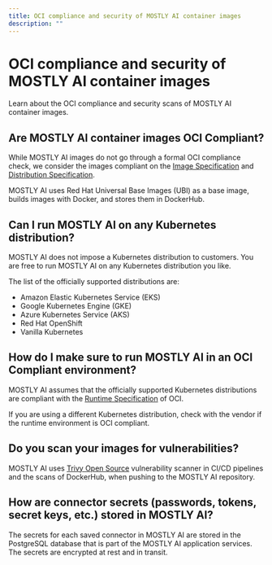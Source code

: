 ```yaml
---
title: OCI compliance and security of MOSTLY AI container images
description: ""
---
```


# OCI compliance and security of MOSTLY AI container images

Learn about the OCI compliance and security scans of MOSTLY AI container images.

## Are MOSTLY AI container images OCI Compliant?

While MOSTLY AI images do not go through a formal OCI compliance check, we consider the images compliant on the [Image Specification](https://github.com/opencontainers/image-spec) and [Distribution Specification](https://github.com/opencontainers/distribution-spec).

MOSTLY AI uses Red Hat Universal Base Images (UBI) as a base image, builds images with Docker, and stores them in DockerHub.

## Can I run MOSTLY AI on any Kubernetes distribution?

MOSTLY AI does not impose a Kubernetes distribution to customers. You are free to run MOSTLY AI on any Kubernetes distribution you like.

The list of the officially supported distributions are:

* Amazon Elastic Kubernetes Service (EKS)
* Google Kubernetes Engine (GKE)
* Azure Kubernetes Service (AKS)
* Red Hat OpenShift
* Vanilla Kubernetes

## How do I make sure to run MOSTLY AI in an OCI Compliant environment?

MOSTLY AI assumes that the officially supported Kubernetes distributions are compliant with the [Runtime Specification](https://github.com/opencontainers/runtime-spec) of OCI.

If you are using a different Kubernetes distribution, check with the vendor if the runtime environment is OCI compliant.

## Do you scan your images for vulnerabilities?

MOSTLY AI uses [Trivy Open Source](https://trivy.dev/) vulnerability scanner in CI/CD pipelines and the scans of DockerHub, when pushing to the MOSTLY AI repository.

## How are connector secrets (passwords, tokens, secret keys, etc.) stored in MOSTLY AI?

The secrets for each saved connector in MOSTLY AI are stored in the PostgreSQL database that is part of the MOSTLY AI application services. The secrets are encrypted at rest and in transit.